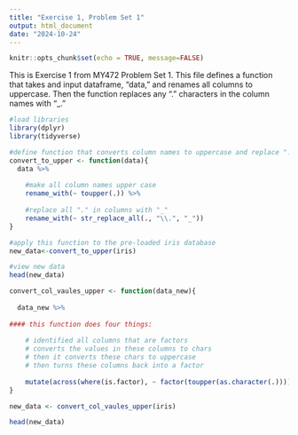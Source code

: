 ```yaml
---
title: "Exercise 1, Problem Set 1"
output: html_document
date: "2024-10-24"
---
```


```r
knitr::opts_chunk$set(echo = TRUE, message=FALSE)
```

This is Exercise 1 from MY472 Problem Set 1. This file defines a function that takes and input dataframe, "data," and renames all columns to uppercase. Then the function replaces any "." characters in the column names with "_."

```r

#load libraries
library(dplyr)
library(tidyverse)

#define function that converts column names to uppercase and replace "." with "_" in column names
convert_to_upper <- function(data){
  data %>%
    
    #make all column names upper case
    rename_with(~ toupper(.)) %>% 
    
    #replace all "." in columns with "_"
    rename_with(~ str_replace_all(., "\\.", "_"))
}

#apply this function to the pre-loaded iris database
new_data<-convert_to_upper(iris)

#view new data 
head(new_data)

```


```r

convert_col_vaules_upper <- function(data_new){
  
  data_new %>%
    
#### this function does four things:
    
    # identified all columns that are factors
    # converts the values in these columns to chars
    # then it converts these chars to uppercase
    # then turns these columns back into a factor
    
    mutate(across(where(is.factor), ~ factor(toupper(as.character(.)))))
}

new_data <- convert_col_vaules_upper(iris)

head(new_data)

```
